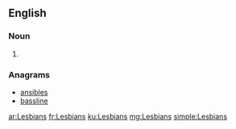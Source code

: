 {{also|lesbians}}
==English==

===Noun===
{{head|en|noun plural form}}

# {{plural of|Lesbian|lang=en}}

===Anagrams===
* [[ansibles#English|ansibles]]
* [[bassline#English|bassline]]

[[ar:Lesbians]]
[[fr:Lesbians]]
[[ku:Lesbians]]
[[mg:Lesbians]]
[[simple:Lesbians]]